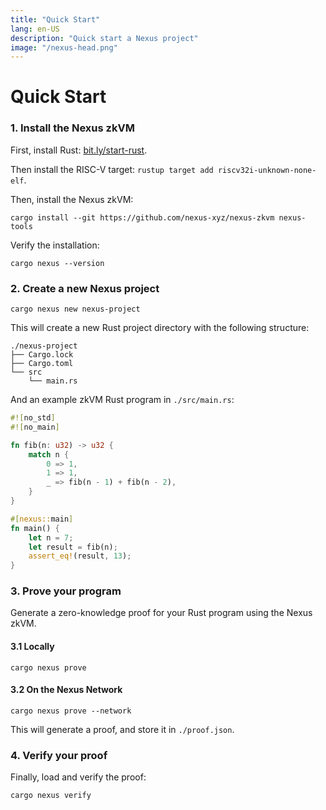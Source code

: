 ```yaml
---
title: "Quick Start"
lang: en-US
description: "Quick start a Nexus project"
image: "/nexus-head.png"
---
```




# Quick Start

<Steps>

### 1. Install the Nexus zkVM

First, install Rust: [bit.ly/start-rust](https://bit.ly/start-rust).

Then install the RISC-V target: `rustup target add riscv32i-unknown-none-elf`.

Then, install the Nexus zkVM:

```shell
cargo install --git https://github.com/nexus-xyz/nexus-zkvm nexus-tools
```

Verify the installation:

```shell
cargo nexus --version
```

### 2. Create a new Nexus project

```shell
cargo nexus new nexus-project
```

This will create a new Rust project directory with the following structure:

```shell
./nexus-project
├── Cargo.lock
├── Cargo.toml
└── src
    └── main.rs
```

And an example zkVM Rust program in `./src/main.rs`:

```rust
#![no_std]
#![no_main]

fn fib(n: u32) -> u32 {
    match n {
        0 => 1,
        1 => 1,
        _ => fib(n - 1) + fib(n - 2),
    }
}

#[nexus::main]
fn main() {
    let n = 7;
    let result = fib(n);
    assert_eq!(result, 13);
}
```

### 3. Prove your program

Generate a zero-knowledge proof for your Rust program using the Nexus zkVM.

#### 3.1 Locally

```shell
cargo nexus prove
```

#### 3.2 On the Nexus Network

```shell
cargo nexus prove --network
```

This will generate a proof, and store it in `./proof.json`.

### 4. Verify your proof

Finally, load and verify the proof:

```shell
cargo nexus verify
```

</Steps>
